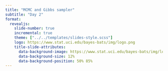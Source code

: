 ```yaml
---
title: "MCMC and Gibbs sampler"
subtitle: "Day 2"
format: 
  revealjs:
    slide-number: true
    incremental: true
    theme: ["../../templates/slides-style.scss"]
    logo: https://www.stat.uci.edu/bayes-bats/img/logo.png
    title-slide-attributes: 
      data-background-image: https://www.stat.uci.edu/bayes-bats/img/logo.png
      data-background-size: 12%
      data-background-position: 50% 85%
---
```




